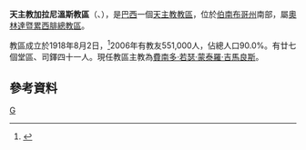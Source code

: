 {{Infobox Roman Catholic diocese
|name=加拉尼溫斯
|jurisdiction=教區
|latin = Dioecesis Garanhunensis
|image =
|caption =
|location = [[巴西|巴西]]
|territory = [[伯南布哥州|伯南布哥州]]南部
|population = 551,000
|rite = [[罗马礼|罗马礼]]
|patron =
|province = 奧林達暨累西腓
|established = 1918年
|cathedral = [[聖安多尼主教座堂_(加拉尼溫斯)|聖安多尼主教座堂]]
|co-cathedral =
|leadership = 主教
|website =[http://www.diocesegaranhuns.org/novo/ 官方網頁]
|patriarch=
|metropolitan =
|ordinary = 費南多·若瑟·蒙泰羅·吉馬良斯
|coadjutor archbishop =
|coadjutor bishop =
|auxiliary =
|emeritus =
}}
'''天主教加拉尼溫斯教區'''（{{lang-la|Dioecesis Garanhunensis}}、{{lang-pt|Diocese de Garanhuns}}），是[[巴西|巴西]]一個[[天主教|天主教]][[教區|教區]]，位於[[伯南布哥州|伯南布哥州]]南部，屬[[天主教奧林達暨累西腓總教區|奧林達暨累西腓總教區]]。

教區成立於1918年8月2日，<ref>{{cite journal
|journal=[[宗座公報|宗座公報]]
|publisher=梵蒂岡出版社
|date=1921年
|volume=13
|title=''Archidioecesis Olindensis-Recifensis''
|page=463
|url=http://www.vatican.va/archive/aas/documents/AAS%2013%20%5B1921%5D%20-%20ocr.pdf
|access-date=2013-11-27
|archive-date=2016-03-03
|archive-url=https://web.archive.org/web/20160303200257/http://www.vatican.va/archive/aas/documents/AAS%2013%20%5B1921%5D%20-%20ocr.pdf
|dead-url=no
}}</ref>2006年有教友551,000人，佔總人口90.0%。有廿七個堂區、司鐸四十一人。現任教區主教為[[費南多·若瑟·蒙泰羅·吉馬良斯|費南多·若瑟·蒙泰羅·吉馬良斯]]。

==參考資料==
{{reflist}}
[[Category:巴西天主教教區|G]]
